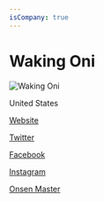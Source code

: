 ```yaml
---
isCompany: true
---
```


# Waking Oni

![Waking Oni](https://images.squarespace-cdn.com/content/v1/58a321c4b3db2b3c6992e6e8/1585931952907-25OEMTMVD22RG6NXSILL/ke17ZwdGBToddI8pDm48kNvT88LknE-K9M4pGNO0Iqd7gQa3H78H3Y0txjaiv_0fDoOvxcdMmMKkDsyUqMSsMWxHk725yiiHCCLfrh8O1z5QPOohDIaIeljMHgDF5CVlOqpeNLcJ80NK65_fV7S1UbeDbaZv1s3QfpIA4TYnL5Qao8BosUKjCVjCf8TKewJIH3bqxw7fF48mhrq5Ulr0Hg/wallpaper-noks.png?format=500w)

<Location>

United States

</Location>

<Website>

[Website](https://www.wakingoni.com)

[Twitter](https://twitter.com/WakingOni)

[Facebook](https://www.facebook.com/wakingoni)

[Instagram](https://instagram.com/WakingOni)

</Website>

<Games>

[Onsen Master](https://www.onsenmaster.com/)

</Games>
